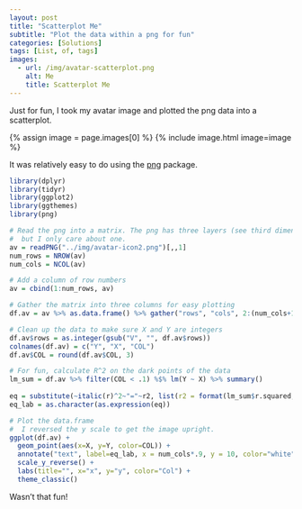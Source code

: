 ```yaml
---
layout: post
title: "Scatterplot Me"
subtitle: "Plot the data within a png for fun"
categories: [Solutions]
tags: [List, of, tags]
images:
  - url: /img/avatar-scatterplot.png
    alt: Me
    title: Scatterplot Me
---
```


Just for fun, I took my avatar image and plotted the png data into a scatterplot.

{% assign image = page.images[0] %}
{% include image.html image=image %}

 It was relatively easy to do using the [png](http://www.rforge.net/png/) package.

```r
library(dplyr)
library(tidyr)
library(ggplot2)
library(ggthemes)
library(png)

# Read the png into a matrix. The png has three layers (see third dimension)
#  but I only care about one.
av = readPNG("../img/avatar-icon2.png")[,,1]
num_rows = NROW(av)
num_cols = NCOL(av)

# Add a column of row numbers
av = cbind(1:num_rows, av)

# Gather the matrix into three columns for easy plotting
df.av = av %>% as.data.frame() %>% gather("rows", "cols", 2:(num_cols+1))

# Clean up the data to make sure X and Y are integers
df.av$rows = as.integer(gsub("V", "", df.av$rows))
colnames(df.av) = c("Y", "X", "COL")
df.av$COL = round(df.av$COL, 3)

# For fun, calculate R^2 on the dark points of the data
lm_sum = df.av %>% filter(COL < .1) %$% lm(Y ~ X) %>% summary()
  
eq = substitute(~italic(r)^2~"="~r2, list(r2 = format(lm_sum$r.squared, digits = 3)))
eq_lab = as.character(as.expression(eq))

# Plot the data.frame
#  I reversed the y scale to get the image upright.
ggplot(df.av) +
  geom_point(aes(x=X, y=Y, color=COL)) +
  annotate("text", label=eq_lab, x = num_cols*.9, y = 10, color="white", parse=T, size=5.5)+
  scale_y_reverse() + 
  labs(title="", x="x", y="y", color="Col") +
  theme_classic()

```

Wasn't that fun!
